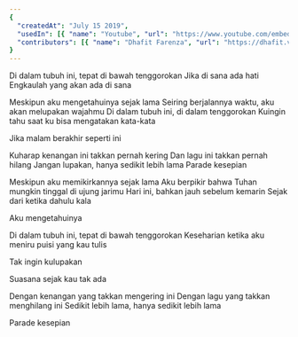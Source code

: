 ```yaml
---
{
  "createdAt": "July 15 2019",
  "usedIn": [{ "name": "Youtube", "url": "https://www.youtube.com/embed/0pPSuZOYd0U" }],
  "contributors": [{ "name": "Dhafit Farenza", "url": "https://dhafit.vercel.app/" }]
}
---
```


Di dalam tubuh ini, tepat di bawah tenggorokan
Jika di sana ada hati
Engkaulah yang akan ada di sana

Meskipun aku mengetahuinya sejak lama
Seiring berjalannya waktu, aku akan melupakan wajahmu
Di dalam tubuh ini, di dalam tenggorokan
Kuingin tahu saat ku bisa mengatakan kata-kata

Jika malam berakhir seperti ini

Kuharap kenangan ini takkan pernah kering
Dan lagu ini takkan pernah hilang
Jangan lupakan, hanya sedikit lebih lama
Parade kesepian

Meskipun aku memikirkannya sejak lama
Aku berpikir bahwa Tuhan mungkin tinggal di ujung jarimu
Hari ini, bahkan jauh sebelum kemarin
Sejak dari ketika dahulu kala

Aku mengetahuinya

Di dalam tubuh ini, tepat di bawah tenggorokan
Keseharian ketika aku meniru puisi yang kau tulis

Tak ingin kulupakan

Suasana sejak kau tak ada

Dengan kenangan yang takkan mengering ini
Dengan lagu yang takkan menghilang ini
Sedikit lebih lama, hanya sedikit lebih lama

Parade kesepian
